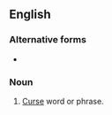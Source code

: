 {{also|cussword}}
==English==

===Alternative forms===
* {{l|en|cussword}}

===Noun===
{{en-noun}}
# {{lb|en|slang}} [[curse|Curse]] word or phrase.